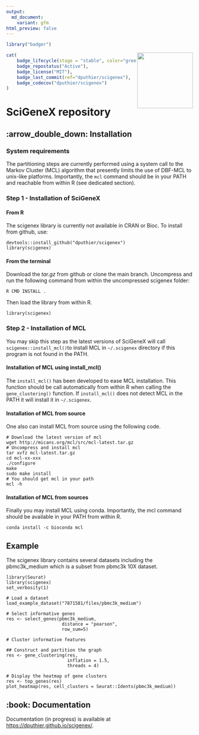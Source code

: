 ```yaml
---
output:
  md_document:
    variant: gfm
html_preview: false
---
```


<!-- README.md is generated from README.Rmd using devtools::build_readme(). Please edit that file -->

```r
library("badger")
```

<img src="https://github.com/dputhier/scigenex/raw/master/inst/sticker/scigenex_logo.png" width="150" height="150" align="right"/>


```r
cat(
	badge_lifecycle(stage = "stable", color="green"),
	badge_repostatus("Active"),
	badge_license("MIT"),
	badge_last_commit(ref="dputhier/scigenex"),
	badge_codecov("dputhier/scigenex")
)
```

# SciGeneX repository

## :arrow_double_down: Installation

### System requirements

The partitioning steps are currently performed using a system call to the Markov Cluster (MCL) algorithm that presently limits the use of DBF-MCL to unix-like platforms. Importantly, the `mcl` command should be in your PATH and reachable from within R (see dedicated section).

### Step 1 - Installation of SciGeneX

#### From R

The scigenex library is currently not available in CRAN or Bioc. To install from github, use:


    devtools::install_github("dputhier/scigenex")
    library(scigenex)


#### From the terminal


Download the *tar.gz* from github or clone the main branch. Uncompress and run the following command from within the uncompressed scigenex folder:


    R CMD INSTALL .


Then load the library from within R.


    library(scigenex)


### Step 2 - Installation of MCL

You may skip this step as the latest versions of SciGeneX will call `scigenex::install_mcl()`to install MCL in `~/.scigenex` directory if this program is not found in the PATH.

#### Installation of MCL using install_mcl()

The `install_mcl()` has been developed to ease MCL installation. This function should be call automatically from within R when calling the `gene_clustering()` function. If `install_mcl()` does not detect MCL in the PATH it will install it in `~/.scigenex`.


#### Installation of MCL from source

One also can install MCL from source using the following code.

    # Download the latest version of mcl 
    wget http://micans.org/mcl/src/mcl-latest.tar.gz
    # Uncompress and install mcl
    tar xvfz mcl-latest.tar.gz
    cd mcl-xx-xxx
    ./configure
    make
    sudo make install
    # You should get mcl in your path
    mcl -h


#### Installation of MCL from sources

Finally you may install MCL using conda. Importantly, the mcl command should be available in your PATH from within R.

    conda install -c bioconda mcl

## Example

The scigenex library contains several datasets including the pbmc3k_medium which is a subset from pbmc3k 10X dataset.


  	library(Seurat)
  	library(scigenex)
  	set_verbosity(1)
  
  	# Load a dataset
  	load_example_dataset("7871581/files/pbmc3k_medium")
  
  	# Select informative genes
  	res <- select_genes(pbmc3k_medium,
  	                     distance = "pearson",
  	                     row_sum=5)
  	                     
  	# Cluster informative features
  	 
  	## Construct and partition the graph
  	res <- gene_clustering(res, 
  	                       inflation = 1.5, 
  	                       threads = 4)
  	                        
  	# Display the heatmap of gene clusters
  	res <- top_genes(res)
  	plot_heatmap(res, cell_clusters = Seurat::Idents(pbmc3k_medium))

## :book: Documentation

Documentation (in progress) is available at [https://dputhier.github.io/scigenex/](https://dputhier.github.io/scigenex/).
